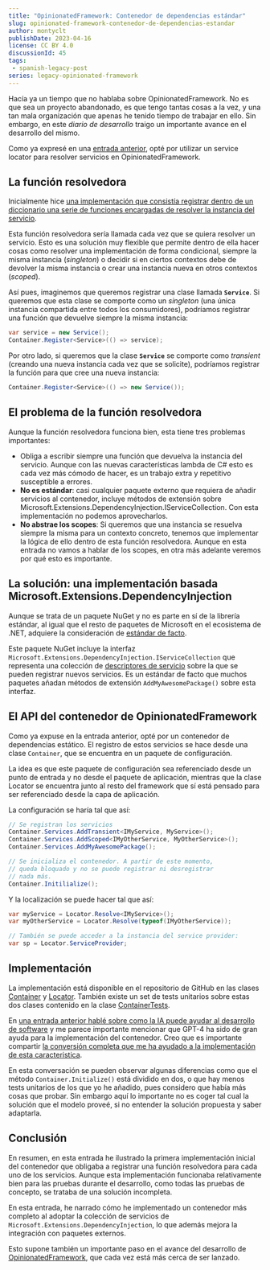 ```yaml
---
title: "OpinionatedFramework: Contenedor de dependencias estándar"
slug: opinionated-framework-contenedor-de-dependencias-estandar
author: montyclt
publishDate: 2023-04-16
license: CC BY 4.0
discussionId: 45
tags:
 - spanish-legacy-post
series: legacy-opinionated-framework
---
```


Hacía ya un tiempo que no hablaba sobre OpinionatedFramework. No es que sea un
proyecto abandonado, es que tengo tantas cosas a la vez, y una tan mala
organización que apenas he tenido tiempo de trabajar en ello. Sin embargo, en
este *diario de desarrollo* traigo un importante avance en el desarrollo del
mismo.

Como ya expresé en una [entrada
anterior](https://iokode.blog/post/2023/opinionated-framework-resolviendo-servicios),
opté por utilizar un service locator para resolver servicios en
OpinionatedFramework.

## La función resolvedora

Inicialmente hice [una implementación que consistía registrar dentro de un
diccionario una serie de funciones encargadas de resolver la instancia del
servicio](https://github.com/iokode/OpinionatedFramework/blob/0d449e2cd4f7873f70b54340292f59a8c9c18659/src/IOKode.OpinionatedFramework.Foundation/Locator.cs).

Esta función resolvedora sería llamada cada vez que se quiera resolver un
servicio. Esto es una solución muy flexible que permite dentro de ella hacer
cosas como resolver una implementación de forma condicional, siempre la misma
instancia (*singleton*) o decidir si en ciertos contextos debe de devolver la
misma instancia o crear una instancia nueva en otros contextos (*scoped*).

Así pues, imaginemos que queremos registrar una clase llamada **`Service`**. Si
queremos que esta clase se comporte como un *singleton* (una única instancia
compartida entre todos los consumidores), podríamos registrar una función que
devuelve siempre la misma instancia:

```csharp
var service = new Service();
Container.Register<Service>(() => service);
```

Por otro lado, si queremos que la clase **`Service`** se comporte como
*transient* (creando una nueva instancia cada vez que se solicite), podríamos
registrar la función para que cree una nueva instancia:

```csharp
Container.Register<Service>(() => new Service());
```

## El problema de la función resolvedora

Aunque la función resolvedora funciona bien, esta tiene tres problemas
importantes:

- Obliga a escribir siempre una función que devuelva la instancia del servicio.
  Aunque con las nuevas características lambda de C# esto es cada vez más cómodo
  de hacer, es un trabajo extra y repetitivo susceptible a errores.
- **No es estándar**: casi cualquier paquete externo que requiera de añadir
  servicios al contenedor, incluye métodos de extensión sobre
  Microsoft.Extensions.DependencyInjection.IServiceCollection. Con esta
  implementación no podemos aprovecharlos.
- **No abstrae los scopes**: Si queremos que una instancia se resuelva siempre
  la misma para un contexto concreto, tenemos que implementar la lógica de ello
  dentro de esta función resolvedora. Aunque en esta entrada no vamos a hablar
  de los scopes, en otra más adelante veremos por qué esto es importante.

## La solución: una implementación basada Microsoft.Extensions.DependencyInjection

Aunque se trata de un paquete NuGet y no es parte en sí de la librería estándar,
al igual que el resto de paquetes de Microsoft en el ecosistema de .NET,
adquiere la consideración de [estándar de
facto](https://iokode.blog/post/2022/depende-el-ecosistema-de-net-de-microsoft).

Este paquete NuGet incluye la interfaz
`Microsoft.Extensions.DependencyInjection.IServiceCollection` que representa una
colección de [descriptores de
servicio](https://learn.microsoft.com/en-us/dotnet/api/microsoft.extensions.dependencyinjection.servicedescriptor)
sobre la que se pueden registrar nuevos servicios. Es un estándar de facto que
muchos paquetes añadan métodos de extensión `AddMyAwesomePackage()` sobre esta
interfaz.

## El API del contenedor de OpinionatedFramework

Como ya expuse en la entrada anterior, opté por un contenedor de dependencias
estático. El registro de estos servicios se hace desde una clase `Container`,
que se encuentra en un paquete de configuración.

La idea es que este paquete de configuración sea referenciado desde un punto de
entrada y no desde el paquete de aplicación, mientras que la clase Locator se
encuentra junto al resto del framework que sí está pensado para ser referenciado
desde la capa de aplicación.

La configuración se haría tal que así:

```csharp
// Se registran los servicios
Container.Services.AddTransient<IMyService, MyService>();
Container.Services.AddScoped<IMyOtherService, MyOtherService>();
Container.Services.AddMyAwesomePackage();

// Se inicializa el contenedor. A partir de este momento,
// queda bloquado y no se puede registrar ni desregistrar
// nada más.
Container.Initilialize();
```

Y la localización se puede hacer tal que así:

```csharp
var myService = Locator.Resolve<IMyService>();
var myOtherService = Locator.Resolve(typeof(IMyOtherService));

// También se puede acceder a la instancia del service provider:
var sp = Locator.ServiceProvider;
```

## Implementación

La implementación está disponible en el repositorio de GitHub en las clases
[Container](https://github.com/iokode/OpinionatedFramework/blob/main/src/IOKode.OpinionatedFramework.ConfigureApplication/Container.cs)
y
[Locator](https://github.com/iokode/OpinionatedFramework/blob/main/src/IOKode.OpinionatedFramework.Foundation/Locator.cs).
También existe un set de tests unitarios sobre estas dos clases contenido en la
clase
[ContainerTests](https://github.com/iokode/OpinionatedFramework/blob/main/src/IOKode.OpinionatedFramework.Tests/Foundation/ContainerTests.cs).

En [una entrada anterior hablé sobre como la IA puede ayudar al desarrollo de
software](https://iokode.blog/post/2022/la-inteligencia-artificial-en-el-ambito-de-la-programacion)
y me parece importante mencionar que GPT-4 ha sido de gran ayuda para la
implementación del contenedor. Creo que es importante compartir [la conversión
completa que me ha ayudado a la implementación de esta
caracteristica](https://shareg.pt/9uUg2Cy).

En esta conversación se pueden observar algunas diferencias como que el método
`Container.Initialize()` está dividido en dos, o que hay menos tests unitarios
de los que yo he añadido, pues considero que había más cosas que probar. Sin
embargo aquí lo importante no es coger tal cual la solución que el modelo
proveé, si no entender la solución propuesta y saber adaptarla.

## Conclusión

En resumen, en esta entrada he ilustrado la primera implementación inicial del
contenedor que obligaba a registrar una función resolvedora para cada uno de los
servicios. Aunque esta implementación funcionaba relativamente bien para las
pruebas durante el desarrollo, como todas las pruebas de concepto, se trataba de
una solución incompleta.

En esta entrada, he narrado cómo he implementado un contenedor más completo al
adoptar la colección de servicios de `Microsoft.Extensions.DependencyInjection`,
lo que además mejora la integración con paquetes externos.

Esto supone también un importante paso en el avance del desarrollo de
[OpinionatedFramework](https://github.com/iokode/OpinionatedFramework), que cada
vez está más cerca de ser lanzado.
